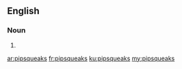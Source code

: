 ==English==

===Noun===
{{head|en}}

# {{plural of|pipsqueak}}

[[ar:pipsqueaks]]
[[fr:pipsqueaks]]
[[ku:pipsqueaks]]
[[my:pipsqueaks]]